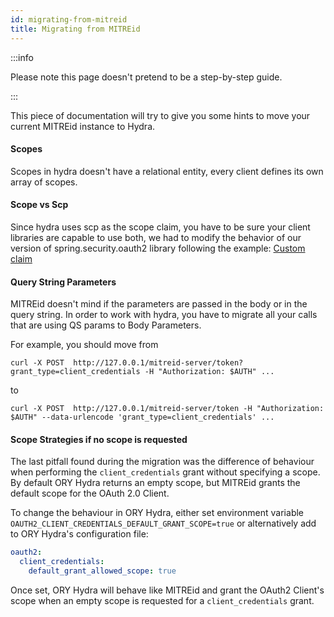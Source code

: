 ```yaml
---
id: migrating-from-mitreid
title: Migrating from MITREid
---
```


:::info

Please note this page doesn't pretend to be a step-by-step guide.

:::

This piece of documentation will try to give you some hints to move your current
MITREid instance to Hydra.

#### Scopes

Scopes in hydra doesn't have a relational entity, every client defines its own
array of scopes.

#### Scope vs Scp

Since hydra uses scp as the scope claim, you have to be sure your client
libraries are capable to use both, we had to modify the behavior of our version
of spring.security.oauth2 library following the example:
[Custom claim](https://dev.to/toojannarong/spring-security-with-jwt-the-easiest-way-2i43)

#### Query String Parameters

MITREid doesn't mind if the parameters are passed in the body or in the query
string. In order to work with hydra, you have to migrate all your calls that are
using QS params to Body Parameters.

For example, you should move from

```
curl -X POST  http://127.0.0.1/mitreid-server/token?grant_type=client_credentials -H "Authorization: $AUTH" ...
```

to

```
curl -X POST  http://127.0.0.1/mitreid-server/token -H "Authorization: $AUTH" --data-urlencode 'grant_type=client_credentials' ...
```

#### Scope Strategies if no scope is requested

The last pitfall found during the migration was the difference of behaviour when
performing the `client_credentials` grant without specifying a scope. By default
ORY Hydra returns an empty scope, but MITREid grants the default scope for the
OAuth 2.0 Client.

To change the behaviour in ORY Hydra, either set environment variable
`OAUTH2_CLIENT_CREDENTIALS_DEFAULT_GRANT_SCOPE=true` or alternatively add to ORY
Hydra's configuration file:

```yaml title="path/to/hydra.yaml"
oauth2:
  client_credentials:
    default_grant_allowed_scope: true
```

Once set, ORY Hydra will behave like MITREid and grant the OAuth2 Client's scope
when an empty scope is requested for a `client_credentials` grant.

